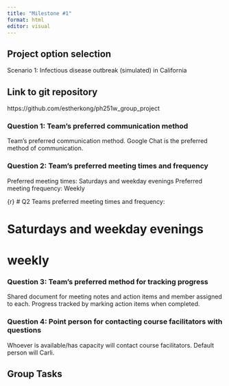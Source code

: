 ```yaml
---
title: "Milestone #1"
format: html
editor: visual
---
```


## Project option selection

Scenario 1: Infectious disease outbreak (simulated) in California

## Link to git repository

https://github.com/estherkong/ph251w_group_project

### Question 1: Team's preferred communication method

Team's preferred communication method. Google Chat is the preferred method of communication.


### Question 2: Team's preferred meeting times and frequency

Preferred meeting times: Saturdays and weekday evenings Preferred meeting frequency: Weekly

{r} \# Q2 Teams preferred meeting times and frequency:

# Saturdays and weekday evenings

# weekly

### Question 3: Team's preferred method for tracking progress

Shared document for meeting notes and action items and member assigned to each. Progress tracked by marking action items when completed.

### Question 4: Point person for contacting course facilitators with questions

Whoever is available/has capacity will contact course facilitators. Default person will Carli.

## Group Tasks
